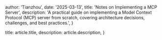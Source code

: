 
  author: 'Tianzhou',
  date: '2025-03-13',
  title: 'Notes on Implementing a MCP Server',
  description:
    'A practical guide on implementing a Model Context Protocol (MCP) server from scratch, covering architecture decisions, challenges, and best practices.',
}

  title: article.title,
  description: article.description,
}

